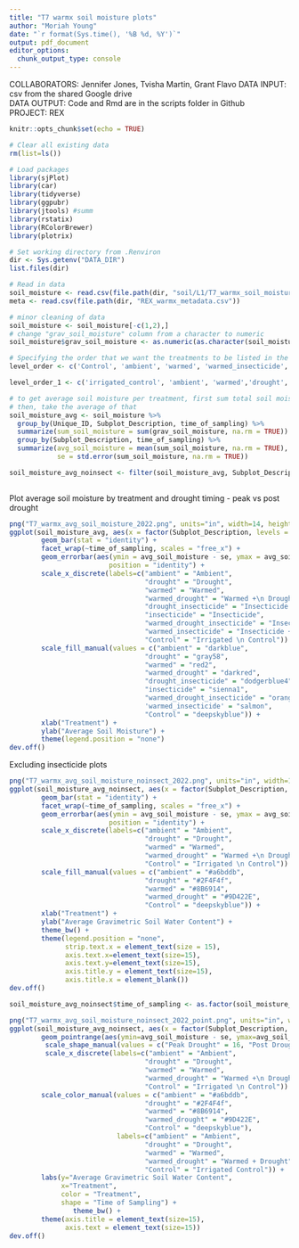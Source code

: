 ```yaml
---
title: "T7 warmx soil moisture plots"
author: "Moriah Young"
date: "`r format(Sys.time(), '%B %d, %Y')`"
output: pdf_document
editor_options: 
  chunk_output_type: console
---
```


COLLABORATORS: Jennifer Jones, Tvisha Martin, Grant Flavo
DATA INPUT:  csv from the shared Google drive  
DATA OUTPUT: Code and Rmd are in the scripts folder in Github  
PROJECT: REX

```r
knitr::opts_chunk$set(echo = TRUE)
```

```r
# Clear all existing data
rm(list=ls())

# Load packages
library(sjPlot)
library(car)
library(tidyverse)
library(ggpubr)
library(jtools) #summ 
library(rstatix)
library(RColorBrewer)
library(plotrix)

# Set working directory from .Renviron
dir <- Sys.getenv("DATA_DIR")
list.files(dir)

# Read in data
soil_moisture <- read.csv(file.path(dir, "soil/L1/T7_warmx_soil_moisture_2022_L1.csv"))
meta <- read.csv(file.path(dir, "REX_warmx_metadata.csv"))

# minor cleaning of data
soil_moisture <- soil_moisture[-c(1,2),]
# change "grav_soil_moisture" column from a character to numeric
soil_moisture$grav_soil_moisture <- as.numeric(as.character(soil_moisture$grav_soil_moisture)) 

# Specifying the order that we want the treatments to be listed in the figures 
level_order <- c('Control', 'ambient', 'warmed', 'warmed_insecticide', 'insecticide', 'drought', 'warmed_drought', 'drought_insecticide', 'warmed_drought_insecticide')

level_order_1 <- c('irrigated_control', 'ambient', 'warmed','drought','warmed_drought')

```


```r
# to get average soil moisture per treatment, first sum total soil moisture per plot
# then, take the average of that
soil_moisture_avg <- soil_moisture %>%
  group_by(Unique_ID, Subplot_Description, time_of_sampling) %>% 
  summarize(sum_soil_moisture = sum(grav_soil_moisture, na.rm = TRUE)) %>% # summing soil moisture per plot
  group_by(Subplot_Description, time_of_sampling) %>%
  summarize(avg_soil_moisture = mean(sum_soil_moisture, na.rm = TRUE), # taking avg biomass of each treatment
            se = std.error(sum_soil_moisture, na.rm = TRUE))

soil_moisture_avg_noinsect <- filter(soil_moisture_avg, Subplot_Description%in%c("Control", "warmed", "ambient", "drought", "warmed_drought")) 
        
```

Plot average soil moisture by treatment and drought timing - peak vs post drought
```r
png("T7_warmx_avg_soil_moisture_2022.png", units="in", width=14, height=8, res=300)
ggplot(soil_moisture_avg, aes(x = factor(Subplot_Description, levels = level_order), y = avg_soil_moisture, fill = Subplot_Description)) +
        geom_bar(stat = "identity") +
        facet_wrap(~time_of_sampling, scales = "free_x") +
        geom_errorbar(aes(ymin = avg_soil_moisture - se, ymax = avg_soil_moisture + se), width = 0.2,
                         position = "identity") +
        scale_x_discrete(labels=c("ambient" = "Ambient",
                                  "drought" = "Drought",
                                  "warmed" = "Warmed",
                                  "warmed_drought" = "Warmed +\n Drought",
                                  "drought_insecticide" = "Insecticide +\n Drought", 
                                  "insecticide" = "Insecticide", 
                                  "warmed_drought_insecticide" = "Insecticide +\n Warmed +\n Drought", 
                                  "warmed_insecticide" = "Insecticide +\n Warmed",
                                  "Control" = "Irrigated \n Control")) +
        scale_fill_manual(values = c("ambient" = "darkblue",
                                  "drought" = "gray58",
                                  "warmed" = "red2",
                                  "warmed_drought" = "darkred",
                                  "drought_insecticide" = "dodgerblue4", 
                                  "insecticide" = "sienna1", 
                                  "warmed_drought_insecticide" = "orangered", 
                                  'warmed_insecticide' = "salmon",
                                  "Control" = "deepskyblue")) +
        xlab("Treatment") +
        ylab("Average Soil Moisture") +
        theme(legend.position = "none")
dev.off()
```

Excluding insecticide plots
```r
png("T7_warmx_avg_soil_moisture_noinsect_2022.png", units="in", width=12, height=8, res=300)
ggplot(soil_moisture_avg_noinsect, aes(x = factor(Subplot_Description, levels = level_order), y = avg_soil_moisture, fill = Subplot_Description)) +
        geom_bar(stat = "identity") +
        facet_wrap(~time_of_sampling, scales = "free_x") +
        geom_errorbar(aes(ymin = avg_soil_moisture - se, ymax = avg_soil_moisture + se), width = 0.2,
                         position = "identity") +
        scale_x_discrete(labels=c("ambient" = "Ambient",
                                  "drought" = "Drought",
                                  "warmed" = "Warmed",
                                  "warmed_drought" = "Warmed +\n Drought",
                                  "Control" = "Irrigated \n Control")) +
        scale_fill_manual(values = c("ambient" = "#a6bddb",
                                  "drought" = "#2F4F4f",
                                  "warmed" = "#8B6914",
                                  "warmed_drought" = "#9D422E",
                                  "Control" = "deepskyblue")) +
        xlab("Treatment") +
        ylab("Average Gravimetric Soil Water Content") +
        theme_bw() +
        theme(legend.position = "none",
              strip.text.x = element_text(size = 15),
              axis.text.x=element_text(size=15),
              axis.text.y=element_text(size=15),
              axis.title.y = element_text(size=15),
              axis.title.x = element_blank())
dev.off()

soil_moisture_avg_noinsect$time_of_sampling <- as.factor(soil_moisture_avg_noinsect$time_of_sampling)

png("T7_warmx_avg_soil_moisture_noinsect_2022_point.png", units="in", width=12, height=8, res=300)
ggplot(soil_moisture_avg_noinsect, aes(x = factor(Subplot_Description, levels = level_order), y = avg_soil_moisture, color = Subplot_Description, shape = time_of_sampling)) +
        geom_pointrange(aes(ymin=avg_soil_moisture - se, ymax=avg_soil_moisture + se), size = 1.5) +
         scale_shape_manual(values = c("Peak Drought" = 16, "Post Drought" = 17)) +
         scale_x_discrete(labels=c("ambient" = "Ambient",
                                  "drought" = "Drought",
                                  "warmed" = "Warmed",
                                  "warmed_drought" = "Warmed +\n Drought",
                                  "Control" = "Irrigated \n Control")) +
        scale_color_manual(values = c("ambient" = "#a6bddb",
                                  "drought" = "#2F4F4f",
                                  "warmed" = "#8B6914",
                                  "warmed_drought" = "#9D422E",
                                  "Control" = "deepskyblue"),
                           labels=c("ambient" = "Ambient",
                                  "drought" = "Drought",
                                  "warmed" = "Warmed",
                                  "warmed_drought" = "Warmed + Drought",
                                  "Control" = "Irrigated Control")) +
        labs(y="Average Gravimetric Soil Water Content", 
             x="Treatment", 
             color = "Treatment",
             shape = "Time of Sampling") +
                theme_bw() +
        theme(axis.title = element_text(size=15),
              axis.text = element_text(size=15))
dev.off()
```

